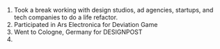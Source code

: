 ---
---

1. Took a break working with design studios, ad agencies, startups, and tech companies to do a life refactor.
2. Participated in Ars Electronica for Deviation Game
3. Went to Cologne, Germany for DESIGNPOST
4.
